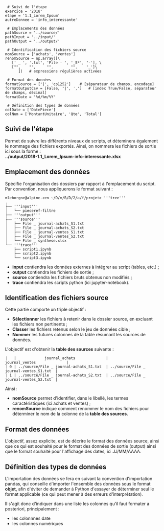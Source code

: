 <source lang="python3">
 # Suivi de l'étape
exercice = '2018'
etape = '1.1_Lorem_Ipsum'
autreDonnee = 'info_interessante'
 
 # Emplacements des données
pathSource = '../source/'
pathInput = '../input/'
pathOutput = '../output/'

 # Identification des fichiers source
nomSource = ['achats', 'ventes']
renomSource = np.array([\
   [' _ ', '.txt', 'File - ', '_S*', '-'], \
   ["",    "",     "",        "",    '_']\
      ])   # expressions régulières activées

 # Format des données
formatSource = ['|', 'cp1252']    # [séparateur de champs, encodage]
formatOutputCsv = [False, '|', ',']   # [index True/False, séparateur de champs, décimal]
formatDate = '%d/%m/%Y'

 # Définition des types de données
colDate = ['DatePiece']
colNum = ['MontantUnitaire', 'Qte', 'Total']
</source>

== Suivi de l'étape ==

Permet de suivre les différents niveaux de scripts, et déteminera également le nommage des fichiers exportés.
Ainsi, on nommera les fichiers de sortie ici sous la forme : <br>
'''../output/2018-1.1_Lorem_Ipsum-info-interessante.xlsx'''

== Emplacement des données ==

Spécifie l'organisation des dossiers par rapport à l'emplacement du script. <br>
Par convention, nous appliquerons le format suivant :
<source>
mleborgne@alpine-zen ~/D/m/B/D/2/a/f/projet> '''tree'''
.
├── '''input'''
│   └── pieceref-filtre
├── '''output'''
├── '''source'''
│   ├── File _ journal-achats_S1.txt
│   ├── File _ journal-achats_S2.txt
│   ├── File _ journal-ventes_S1.txt
│   ├── File _ journal-ventes_S2.txt
│   └── File _ synthese.xlsx
└── '''trace'''
    ├── script1.ipynb
    ├── script2.ipynb
    └── script3.ipynb
</source>

* '''input''' contiendra les données externes à intégrer au script (tables, etc.) ;
* '''output''' contiendra les fichiers de sortie ;
* '''source''' contiendra les fichiers bruts obtenus non modifiés ;
* '''trace''' contiendra les scripts python (ici jupyter-notebook).

== Identification des fichiers source ==

Cette partie comporte un triple objectif :
* '''Sélectionner''' les fichiers à retenir dans le dossier source, en excluant les fichiers non pertinents ;
* '''Classer''' les fichiers retenus selon le jeu de données cible ;
* '''Nommer''' les futures colonnes de la table résumant les sources de données.

L'objectif est d'obtenir la '''table des sources''' suivante :
<source>
|   |             journal_achats              |             journal_ventes              |
| 0 | ../source/File _ journal-achats_S1.txt  | ../source/File _ journal-ventes_S1.txt  |
| 1 | ../source/File _ journal-achats_S2.txt  | ../source/File _ journal-ventes_S2.txt  |
</source>

Ainsi :
* '''nomSource''' permet d'identifier, dans le libellé, les termes caractéristiques (ici achats et ventes) ;
* '''renomSource''' indique comment renommer le nom des fichiers pour déterminer le nom de la colonne de la '''table des sources'''.

== Format des données ==

L'objectif, assez explicite, est de décrire le format des données source, ainsi que ce qui est souhaité pour le format des données de sortie (output) ainsi que le format souhaité pour l'affichage des dates, ici JJ/MM/AAAA.

== Définition des types de données ==

L'importation des données se fera en suivant la convention d'importation pandas, qui conseille d'importer l'ensemble des données sous le format '''objet''', afin d'éviter de demander à Python d'essayer de déterminer seul le format applicable (ce qui peut mener à des erreurs d'interprétation).

Il s'agit donc d'indiquer dans une liste les colonnes qu'il faut formater a posteriori, principalement :
* les colonnnes date
* les colonnes numériques

